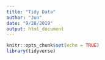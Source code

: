 ```yaml
---
title: "Tidy Data"
author: "Jun"
date: "9/28/2019"
output: html_document
---
```


```r
knitr::opts_chunk$set(echo = TRUE)
library(tidyverse)
```


